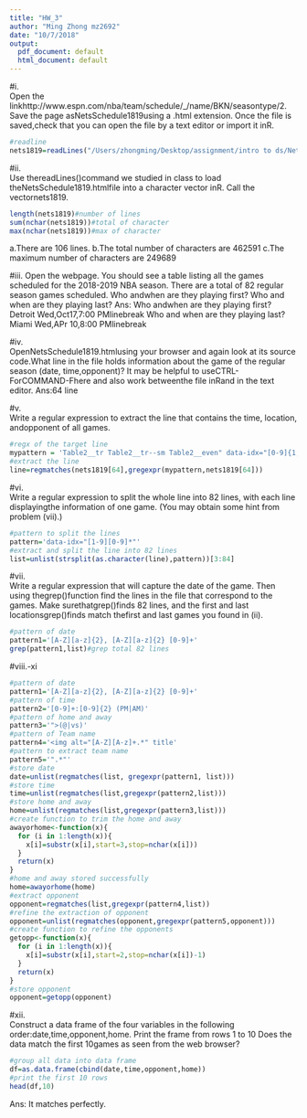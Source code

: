 ```yaml
---
title: "HW_3"
author: "Ming Zhong mz2692"
date: "10/7/2018"
output:
  pdf_document: default
  html_document: default
---
```

#i.  
Open the linkhttp://www.espn.com/nba/team/schedule/_/name/BKN/seasontype/2.  Save the page asNetsSchedule1819using a .html extension.  Once the file is saved,check that you can open the file by a text editor or import it inR.
```r
#readline
nets1819=readLines("/Users/zhongming/Desktop/assignment/intro to ds/NetsSchedule1819.html",warn=F)
```
#ii.  
Use thereadLines()command we studied in class to load theNetsSchedule1819.htmlfile into a character vector inR. Call the vectornets1819.
```r
length(nets1819)#number of lines
sum(nchar(nets1819))#total of character
max(nchar(nets1819))#max of character
```
a.There are 106 lines.\newline
b.The total number of characters are 462591\newline
c.The maximum number of characters are 249689\newline

#iii.
Open the webpage.  You should see a table listing all the games scheduled for the 2018-2019 NBA season.  There are a total of 82 regular season games scheduled.  Who andwhen are they playing first?  Who and when are they playing last?\newline
Ans:\newline
Who andwhen are they playing first?\newline
Detroit Wed,Oct17,7:00 PMlinebreak\newline
Who and when are they playing last?\newline
Miami Wed,APr 10,8:00 PMlinebreak\newline

#iv.  
OpenNetsSchedule1819.htmlusing your browser and again look at its source code.What line in the file holds information about the game of the regular season (date, time,opponent)?  It may be helpful to useCTRL-ForCOMMAND-Fhere and also work betweenthe file inRand in the text editor.\newline
Ans:64 line\newline

#v.  
Write a regular expression to extract the line that contains the time,  location,  andopponent of all games.
```r
#regx of the target line
mypattern = 'Table2__tr Table2__tr--sm Table2__even" data-idx="[0-9]{1,}".*</tr>'
#extract the line
line=regmatches(nets1819[64],gregexpr(mypattern,nets1819[64]))
```
#vi.  
Write a regular expression to split the whole line into 82 lines, with each line displayingthe information of one game.  (You may obtain some hint from problem (vii).)
```r
#pattern to split the lines
pattern='data-idx="[1-9][0-9]*"'
#extract and split the line into 82 lines
list=unlist(strsplit(as.character(line),pattern))[3:84]
```
#vii.  
Write a regular expression that will capture the date of the game.  Then using thegrep()function find the lines in the file that correspond to the games.  Make surethatgrep()finds  82  lines,  and  the  first  and  last  locationsgrep()finds  match  thefirst and last games you found in (ii).
```r
#pattern of date
pattern1='[A-Z][a-z]{2}, [A-Z][a-z]{2} [0-9]+'
grep(pattern1,list)#grep total 82 lines
```
#viii.-xi
```r
#pattern of date
pattern1='[A-Z][a-z]{2}, [A-Z][a-z]{2} [0-9]+'
#pattern of time
pattern2='[0-9]+:[0-9]{2} (PM|AM)'
#pattern of home and away
pattern3='">(@|vs)'
#pattern of Team name
pattern4='<img alt="[A-Z][A-z]+.*" title'
#pattern to extract team name
pattern5='".*"'
#store date
date=unlist(regmatches(list, gregexpr(pattern1, list)))
#store time
time=unlist(regmatches(list,gregexpr(pattern2,list)))
#store home and away
home=unlist(regmatches(list,gregexpr(pattern3,list)))
#create function to trim the home and away
awayorhome<-function(x){
  for (i in 1:length(x)){
    x[i]=substr(x[i],start=3,stop=nchar(x[i]))
  }
  return(x)
}
#home and away stored successfully
home=awayorhome(home)
#extract opponent
opponent=regmatches(list,gregexpr(pattern4,list))
#refine the extraction of opponent
opponent=unlist(regmatches(opponent,gregexpr(pattern5,opponent)))
#create function to refine the opponents
getopp<-function(x){
  for (i in 1:length(x)){
    x[i]=substr(x[i],start=2,stop=nchar(x[i])-1)
  }
  return(x)
}
#store opponent
opponent=getopp(opponent)

```
#xii.  
Construct  a  data  frame  of  the  four  variables  in  the  following  order:date,time,opponent,home.  Print the frame from rows 1 to 10 Does the data match the first 10games as seen from the web browser?
```r
#group all data into data frame
df=as.data.frame(cbind(date,time,opponent,home))
#print the first 10 rows
head(df,10)
```
Ans: It matches perfectly.


